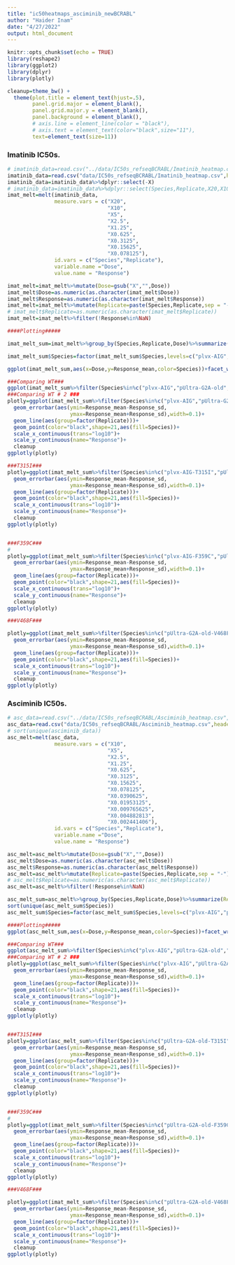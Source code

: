 ```yaml
---
title: "ic50heatmaps_asciminib_newBCRABL"
author: "Haider Inam"
date: "4/27/2022"
output: html_document
---
```


```r
knitr::opts_chunk$set(echo = TRUE)
library(reshape2)
library(ggplot2)
library(dplyr)
library(plotly)

cleanup=theme_bw() +
  theme(plot.title = element_text(hjust=.5),
        panel.grid.major = element_blank(),
        panel.grid.major.y = element_blank(),
        panel.background = element_blank(),
        # axis.line = element_line(color = "black"),
        # axis.text = element_text(color="black",size="11"),
        text=element_text(size=11))
```
  
### Imatinib IC50s. 

```r
# imatinib_data=read.csv("../data/IC50s_refseqBCRABL/Imatinib_heatmap.csv",header = T,stringsAsFactors = F)
imatinib_data=read.csv("data/IC50s_refseqBCRABL/Imatinib_heatmap.csv",header = T,stringsAsFactors = F)
imatinib_data=imatinib_data%>%dplyr::select(-X)
# imatinib_data=imatinib_data%>%dplyr::select(Species,Replicate,X20,X10)
imat_melt=melt(imatinib_data,
               measure.vars = c("X20",
                                "X10",
                                "X5",
                                "X2.5",
                                "X1.25",
                                "X0.625",
                                "X0.3125",
                                "X0.15625",
                                "X0.078125"),
               id.vars = c("Species","Replicate"),
               variable.name ="Dose",
               value.name = "Response")

imat_melt=imat_melt%>%mutate(Dose=gsub("X","",Dose))
imat_melt$Dose=as.numeric(as.character(imat_melt$Dose))
imat_melt$Response=as.numeric(as.character(imat_melt$Response))
imat_melt=imat_melt%>%mutate(Replicate=paste(Species,Replicate,sep = "-"))
# imat_melt$Replicate=as.numeric(as.character(imat_melt$Replicate))
imat_melt=imat_melt%>%filter(!Response%in%NaN)

####Plotting#####

imat_melt_sum=imat_melt%>%group_by(Species,Replicate,Dose)%>%summarize(Response_mean=mean(Response),Response_sd=sd(Response))

imat_melt_sum$Species=factor(imat_melt_sum$Species,levels=c("plvx-AIG","pUltra-G2A-old","pUltra-G2A-new","plvx-AIG-T315I","pUltra-G2A-old-T315I","pUltra-G2A-new-T315I","plvx-AIG-F359C","pUltra-G2A-old-F359C","pUltra-G2A-new-F359C","pUltra-G2A-old-V468F","pUltra-G2A-new-V468F","plvx-E255K"))

ggplot(imat_melt_sum,aes(x=Dose,y=Response_mean,color=Species))+facet_wrap(~Species,ncol=6)+geom_point()+geom_errorbar(aes(ymin=Response_mean-Response_sd,ymax=Response_mean+Response_sd))+geom_line(aes(group=factor(Replicate)))+scale_x_continuous(trans="log10")+scale_y_continuous(name="Response")+cleanup+theme(legend.position = "none")

###Comparing WT###
ggplot(imat_melt_sum%>%filter(Species%in%c("plvx-AIG","pUltra-G2A-old","pUltra-G2A-new")),aes(x=Dose,y=Response_mean,color=Species))+facet_wrap(~Species)+geom_point()+geom_errorbar(aes(ymin=Response_mean-Response_sd,ymax=Response_mean+Response_sd))+geom_line(aes(group=factor(Replicate)))+scale_x_continuous(trans="log10")
###Comparing WT # 2 ###
plotly=ggplot(imat_melt_sum%>%filter(Species%in%c("plvx-AIG","pUltra-G2A-old","pUltra-G2A-new")),aes(x=Dose,y=Response_mean,color=Species))+
  geom_errorbar(aes(ymin=Response_mean-Response_sd,
                    ymax=Response_mean+Response_sd),width=0.1)+
  geom_line(aes(group=factor(Replicate)))+
  geom_point(color="black",shape=21,aes(fill=Species))+
  scale_x_continuous(trans="log10")+
  scale_y_continuous(name="Response")+
  cleanup
ggplotly(plotly)

###T315I###
plotly=ggplot(imat_melt_sum%>%filter(Species%in%c("plvx-AIG-T315I","pUltra-G2A-old-T315I","pUltra-G2A-new-T315I")),aes(x=Dose,y=Response_mean,color=Species))+
  geom_errorbar(aes(ymin=Response_mean-Response_sd,
                    ymax=Response_mean+Response_sd),width=0.1)+
  geom_line(aes(group=factor(Replicate)))+
  geom_point(color="black",shape=21,aes(fill=Species))+
  scale_x_continuous(trans="log10")+
  scale_y_continuous(name="Response")+
  cleanup
ggplotly(plotly)


###F359C###
# 
plotly=ggplot(imat_melt_sum%>%filter(Species%in%c("plvx-AIG-F359C","pUltra-G2A-old-F359C","pUltra-G2A-new-F359C")),aes(x=Dose,y=Response_mean,color=Species))+
  geom_errorbar(aes(ymin=Response_mean-Response_sd,
                    ymax=Response_mean+Response_sd),width=0.1)+
  geom_line(aes(group=factor(Replicate)))+
  geom_point(color="black",shape=21,aes(fill=Species))+
  scale_x_continuous(trans="log10")+
  scale_y_continuous(name="Response")+
  cleanup
ggplotly(plotly)

###V468F###

plotly=ggplot(imat_melt_sum%>%filter(Species%in%c("pUltra-G2A-old-V468F","pUltra-G2A-new-V468F")),aes(x=Dose,y=Response_mean,color=Species))+
  geom_errorbar(aes(ymin=Response_mean-Response_sd,
                    ymax=Response_mean+Response_sd),width=0.1)+
  geom_line(aes(group=factor(Replicate)))+
  geom_point(color="black",shape=21,aes(fill=Species))+
  scale_x_continuous(trans="log10")+
  scale_y_continuous(name="Response")+
  cleanup
ggplotly(plotly)

```

  
### Asciminib IC50s. 

```r
# asc_data=read.csv("../data/IC50s_refseqBCRABL/Asciminib_heatmap.csv",header = T,stringsAsFactors = F)
asc_data=read.csv("data/IC50s_refseqBCRABL/Asciminib_heatmap.csv",header = T,stringsAsFactors = F)
# sort(unique(asciminib_data))
asc_melt=melt(asc_data,
               measure.vars = c("X10",
                                "X5",
                                "X2.5",
                                "X1.25",
                                "X0.625",
                                "X0.3125",
                                "X0.15625",
                                "X0.078125",
                                "X0.0390625",
                                "X0.01953125",
                                "X0.009765625",
                                "X0.004882813",
                                "X0.002441406"),
               id.vars = c("Species","Replicate"),
               variable.name ="Dose",
               value.name = "Response")

asc_melt=asc_melt%>%mutate(Dose=gsub("X","",Dose))
asc_melt$Dose=as.numeric(as.character(asc_melt$Dose))
asc_melt$Response=as.numeric(as.character(asc_melt$Response))
asc_melt=asc_melt%>%mutate(Replicate=paste(Species,Replicate,sep = "-"))
# asc_melt$Replicate=as.numeric(as.character(asc_melt$Replicate))
asc_melt=asc_melt%>%filter(!Response%in%NaN)

asc_melt_sum=asc_melt%>%group_by(Species,Replicate,Dose)%>%summarize(Response_mean=mean(Response),Response_sd=sd(Response))
sort(unique(asc_melt_sum$Species))
asc_melt_sum$Species=factor(asc_melt_sum$Species,levels=c("plvx-AIG","pUltra-G2A-old","pUltra-G2A-new","pUltra-G2A-old-T315I","pUltra-G2A-new-T315I","pUltra-G2A-old-F359C","pUltra-G2A-new-F359C","pUltra-G2A-old-V468F","pUltra-G2A-new-V468F","plvx-E255K"))

####Plotting#####
ggplot(asc_melt_sum,aes(x=Dose,y=Response_mean,color=Species))+facet_wrap(~Species,ncol=3)+geom_point()+geom_errorbar(aes(ymin=Response_mean-Response_sd,ymax=Response_mean+Response_sd))+geom_line(aes(group=factor(Replicate)))+scale_x_continuous(trans="log10")+scale_y_continuous(name="Response")+cleanup+theme(legend.position = "none")

###Comparing WT###
ggplot(asc_melt_sum%>%filter(Species%in%c("plvx-AIG","pUltra-G2A-old","pUltra-G2A-new")),aes(x=Dose,y=Response_mean,color=Species))+facet_wrap(~Species)+geom_point()+geom_errorbar(aes(ymin=Response_mean-Response_sd,ymax=Response_mean+Response_sd))+geom_line(aes(group=factor(Replicate)))+scale_x_continuous(trans="log10")
###Comparing WT # 2 ###
plotly=ggplot(asc_melt_sum%>%filter(Species%in%c("plvx-AIG","pUltra-G2A-old","pUltra-G2A-new")),aes(x=Dose,y=Response_mean,color=Species))+
  geom_errorbar(aes(ymin=Response_mean-Response_sd,
                    ymax=Response_mean+Response_sd),width=0.1)+
  geom_line(aes(group=factor(Replicate)))+
  geom_point(color="black",shape=21,aes(fill=Species))+
  scale_x_continuous(trans="log10")+
  scale_y_continuous(name="Response")+
  cleanup
ggplotly(plotly)


###T315I###
plotly=ggplot(asc_melt_sum%>%filter(Species%in%c("pUltra-G2A-old-T315I","pUltra-G2A-new-T315I")),aes(x=Dose,y=Response_mean,color=Species))+
  geom_errorbar(aes(ymin=Response_mean-Response_sd,
                    ymax=Response_mean+Response_sd),width=0.1)+
  geom_line(aes(group=factor(Replicate)))+
  geom_point(color="black",shape=21,aes(fill=Species))+
  scale_x_continuous(trans="log10")+
  scale_y_continuous(name="Response")+
  cleanup
ggplotly(plotly)


###F359C###
# 
plotly=ggplot(imat_melt_sum%>%filter(Species%in%c("pUltra-G2A-old-F359C","pUltra-G2A-new-F359C")),aes(x=Dose,y=Response_mean,color=Species))+
  geom_errorbar(aes(ymin=Response_mean-Response_sd,
                    ymax=Response_mean+Response_sd),width=0.1)+
  geom_line(aes(group=factor(Replicate)))+
  geom_point(color="black",shape=21,aes(fill=Species))+
  scale_x_continuous(trans="log10")+
  scale_y_continuous(name="Response")+
  cleanup
ggplotly(plotly)

###V468F###

plotly=ggplot(imat_melt_sum%>%filter(Species%in%c("pUltra-G2A-old-V468F","pUltra-G2A-new-V468F")),aes(x=Dose,y=Response_mean,color=Species))+
  geom_errorbar(aes(ymin=Response_mean-Response_sd,
                    ymax=Response_mean+Response_sd),width=0.1)+
  geom_line(aes(group=factor(Replicate)))+
  geom_point(color="black",shape=21,aes(fill=Species))+
  scale_x_continuous(trans="log10")+
  scale_y_continuous(name="Response")+
  cleanup
ggplotly(plotly)
```

